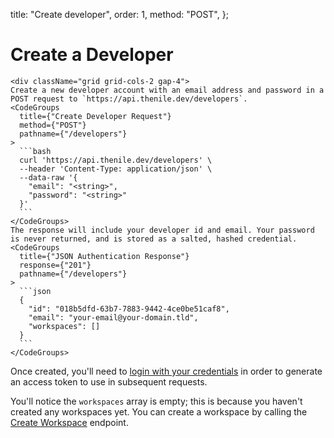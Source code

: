   title: "Create developer",
  order: 1,
  method: "POST",
};

# Create a Developer

    <div className="grid grid-cols-2 gap-4">
    Create a new developer account with an email address and password in a POST request to `https://api.thenile.dev/developers`.
    <CodeGroups
      title={"Create Developer Request"}
      method={"POST"}
      pathname={"/developers"}
    >
      ```bash
      curl 'https://api.thenile.dev/developers' \
      --header 'Content-Type: application/json' \
      --data-raw '{
        "email": "<string>",
        "password": "<string>"
      }'
      ```
    </CodeGroups>
    The response will include your developer id and email. Your password is never returned, and is stored as a salted, hashed credential.
    <CodeGroups
      title={"JSON Authentication Response"}
      response={"201"}
      pathname={"/developers"}
    >
      ```json
      {
        "id": "018b5dfd-63b7-7883-9442-4ce0be51caf8",
        "email": "your-email@your-domain.tld",
        "workspaces": []
      }
      ```
    </CodeGroups>

</div>

Once created, you'll need to [login with your credentials](/docs/reference/api-reference/developers/login-developer) in order to generate an access token to use in subsequent requests.

You'll notice the `workspaces` array is empty; this is because you haven't created any workspaces yet. You can create a workspace by calling the [Create Workspace](/docs/reference/api-reference/workspaces/create-workspace) endpoint.

